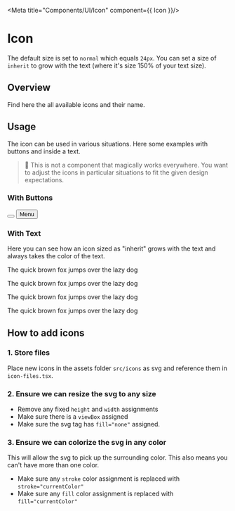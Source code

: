 
<Meta
  title="Components/UI/Icon"
  component={{ Icon }}/>

# Icon
The default size is set to `normal` which equals `24px`. You can set a size of `inherit` to grow with the text (where it's size 150% of your text size). 

<Canvas withSource="open">
  <Story story={Regular}/>
</Canvas>

<ArgsTable of={Icon} />

## Overview
Find here the all available icons and their name.

<Story name="Overview">
  <Overview/>
</Story>


## Usage
The icon can be used in various situations. Here some examples with buttons and inside a text.

> 💬 This is not a component that magically works everywhere.
> You want to adjust the icons in particular situations to fit the given design expectations.

### With Buttons

<Canvas>
  <Story name="With Buttons">
    <div>
      <button>
        <Icon show={'theme_switch'}/>
      </button>
      <button>
        <Icon show={'burger_nav'}/> Menu
      </button>
    </div>
  </Story>
</Canvas>

### With Text
Here you can see how an icon sized as "inherit" grows with the text and always takes the color of the text.

<Canvas>
  <Story name="With Text">
    <div>
      <p style={{fontSize: '12px', margin:0 }}>
        The quick brown fox jumps <Icon size={IconSize.INHERIT} show={'chevron_right'} />
        <span style={{ color: 'hotpink' }}>over the lazy dog <Icon size={IconSize.INHERIT} show={'checkmark_bold'} /></span>
      </p>
      <p style={{fontSize: '16px', margin:0 }}>
        The quick brown fox jumps <Icon size={IconSize.INHERIT} show={'chevron_right'} />
        <span style={{ color: 'hotpink' }}>over the lazy dog <Icon size={IconSize.INHERIT} show={'checkmark_bold'} /></span>
      </p>
      <p style={{fontSize: '20px', margin:0 }}>
        The quick brown fox jumps <Icon size={IconSize.INHERIT} show={'chevron_right'} />
        <span style={{ color: 'hotpink' }}>over the lazy dog <Icon size={IconSize.INHERIT} show={'checkmark_bold'} /></span>
      </p>
      <p style={{fontSize: '30px', margin:0 }}>
        The quick brown fox jumps <Icon size={IconSize.INHERIT} show={'chevron_right'} />
        <span style={{ color: 'hotpink' }}>over the lazy dog <Icon size={IconSize.INHERIT} show={'checkmark_bold'} /></span>
      </p>
    </div>
  </Story>
</Canvas>

## How to add icons
### 1. Store files
Place new icons in the assets folder `src/icons` as svg and reference them in `icon-files.tsx`.

### 2. Ensure we can resize the svg to any size
+ Remove any fixed `height` and `width` assignments
+ Make sure there is a `viewBox` assigned
+ Make sure the svg tag has `fill="none"` assigned.

### 3. Ensure we can colorize the svg in any color
This will allow the svg to pick up the surrounding color. This also means you can't have more than one color.
+ Make sure any `stroke` color assignment is replaced with `stroke="currentColor"`
+ Make sure any `fill` color assignment is replaced with `fill="currentColor"`
